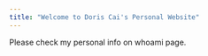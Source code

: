 ```yaml
---
title: "Welcome to Doris Cai's Personal Website"
---
```


Please check my personal info on whoami page.